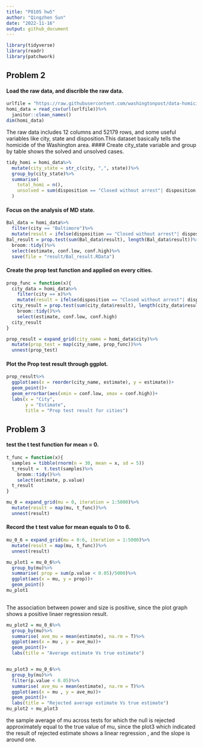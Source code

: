 ```yaml
---
title: "P8105 hw5"
author: "Qingzhen Sun"
date: "2022-11-16"
output: github_document
---
```


```r
library(tidyverse)
library(readr)
library(patchwork)
```

## Problem 2 

#### Load the raw data, and discrible the raw data.
```r
urlfile = "https://raw.githubusercontent.com/washingtonpost/data-homicides/master/homicide-data.csv"
homi_data = read_csv(url(urlfile))%>%
  janitor::clean_names()
dim(homi_data)
```
The raw data includes 12 columns and 52179 rows, and some useful variables like city, state and disposition.This dataset basically tells the homicide of the Washington area.
#### Create city_state variable and group by table shows the solved and unsolved cases.
```r
tidy_homi = homi_data%>%
  mutate(city_state = str_c(city, ",", state))%>%
  group_by(city_state)%>%
  summarise(
    total_homi = n(),
    unsolved = sum(disposition == "Closed without arrest"| disposition == "Open/No arrest")
  )
```

#### Focus on the analysis of MD state.
```r
Bal_data = homi_data%>%
  filter(city == "Baltimore")%>%
  mutate(result = ifelse(disposition == "Closed without arrest"| disposition == "Open/No arrest", 1,0))
Bal_result = prop.test(sum(Bal_data$result), length(Bal_data$result))%>%
  broom::tidy()%>%
  select(estimate, conf.low, conf.high)%>%
  save(file = "result/Bal_result.RData")

```


#### Create the prop test function and applied on every cities.
```r
prop_func = function(x){
  city_data = homi_data%>%
    filter(city == x)%>%
    mutate(result = ifelse(disposition == "Closed without arrest"| disposition == "Open/No arrest", 1,0))
  city_result = prop.test(sum(city_data$result), length(city_data$result))%>%
    broom::tidy()%>%
    select(estimate, conf.low, conf.high)
  city_result
}

prop_result = expand_grid(city_name = homi_data$city)%>%
  mutate(prop_test = map(city_name, prop_func))%>%
  unnest(prop_test)
```

#### Plot the Prop test result through ggplot.
```r
prop_result%>%
  ggplot(aes(x = reorder(city_name, estimate), y = estimate))+
  geom_point()+
  geom_errorbar(aes(xmin = conf.low, xmax = conf.high))+
  labs(x = "City",
       y = "Estimate",
       title = "Prop test result for cities")
```


## Problem 3
#### test the t test function for mean = 0.
```r
t_func = function(x){
  samples = tibble(rnorm(n = 30, mean = x, sd = 5))
  t_result =  t.test(samples)%>%
    broom::tidy()%>%
    select(estimate, p.value)
  t_result
}

mu_0 = expand_grid(mu = 0, iteration = 1:5000)%>%
  mutate(result = map(mu, t_func))%>%
  unnest(result)
```

#### Record the t test value for mean equals to 0 to 6.
```r
mu_0_6 = expand_grid(mu = 0:6, iteration = 1:5000)%>%
  mutate(result = map(mu, t_func))%>%
  unnest(result)
```


```r
mu_plot1 = mu_0_6%>%
  group_by(mu)%>%
  summarise( prop = sum(p.value < 0.05)/5000)%>%
  ggplot(aes(x = mu, y = prop))+
  geom_point()
mu_plot1
  
```
The association between power and size is positive, since the plot graph shows a positive linaer regression result.
```r
mu_plot2 = mu_0_6%>%
  group_by(mu)%>%
  summarise( ave_mu = mean(estimate), na.rm = T)%>%
  ggplot(aes(x = mu , y = ave_mu))+
  geom_point()+
  labs(title = "Average estimate Vs true estimate")


mu_plot3 = mu_0_6%>%
  group_by(mu)%>%
  filter(p.value < 0.05)%>%
  summarise( ave_mu = mean(estimate), na.rm = T)%>%
  ggplot(aes(x = mu , y = ave_mu))+
  geom_point()+
  labs(title = "Rejected average estimate Vs true estimate")
mu_plot2 + mu_plot3
```

the sample average of mu across tests for which the null is rejected approximately equal to the true value of mu, since the plot3 which indicated the result of rejected estimate shows a linear regression , and the slope is around one. 
